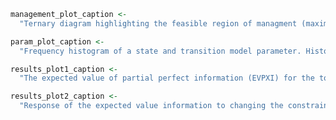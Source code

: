 ```r
management_plot_caption <-
  "Ternary diagram highlighting the feasible region of managment (maximum allowed thinning of 20%) and the four vertices representing potential optimal solutions to the decision problem."
```

```r
param_plot_caption <-
  "Frequency histogram of a state and transition model parameter. Histogram shows expert elicted estimates of the probability of a section of the BIFAW transitioning from HDRG to LDRG due to windthrow if the ecological management option is used."
```

```r
results_plot1_caption <-
  "The expected value of partial perfect information (EVPXI) for the top four transition probabilities on their own (top panel), the top two transition probabilities out of each state (middle panel) and the top two transition probabilities for each management option (bottom panel) compared with the expected value of perfect information (EVPI)."
```

```r
results_plot2_caption <-
  "Response of the expected value information to changing the constraint on the allowable proportion of the BIFAW to undergo ecological thinning (ET). The top grey line is EVPI. The three black lines are the EVPXI for the most valuable parameter associated with each action."
```